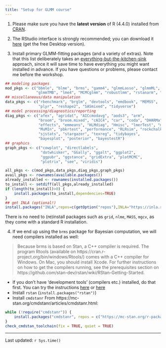 ```yaml
---
title: "Setup for GLMM course"
---
```


1. Please make sure you have the **latest version** of R (4.4.0) installed from [CRAN](https://cran.r-project.org/).

2. The RStudio interface is strongly recommended; you can download it [here](https://www.rstudio.com/products/rstudio/download/) (get the free Desktop version).

3. Install primary GLMM-fitting packages (and a variety of extras).
Note that this list deliberately takes an [everything-but-the-kitchen-sink](https://en.wiktionary.org/wiki/everything_but_the_kitchen_sink#English) approach, since it will save time to have everything you might want installed in advance. If you have questions or problems, please contact me before the workshop.

```r
## modeling packages
mod_pkgs <- c("bbmle", "blme", "brms", "gamm4", "glmmLasso", "glmmML", "GLMMadaptive",
              "glmmTMB", "lme4", "MCMCglmm", "robustlmm", "rstanarm", "spaMM")
## miscellaneous/data manipulation
data_pkgs <- c("rbenchmark", "brglm", "devtools", "emdbook", "MEMSS",
               "plyr", "reshape2", "SASmixed", "tidyverse")
## model processing/diagnostics/reporting
diag_pkgs <- c("afex", "agridat", "AICcmodavg", "aods3", "arm",
               "broom", "broom.mixed", "cAIC4", "car", "coda", "DHARMa",
               "effects", "emmeans", "HLMdiag", "Hmisc", "lmerTest", "multcomp",
               "MuMIn", "pbkrtest", "performance", "RLRsim", "rockchalk", "sjPlot",
               "sjstats", "stargazer", "texreg", "tidybayes",
               "bayesplot", "posterior", "bayestestR")
## graphics
graph_pkgs <- c("cowplot", "directlabels",
                "dotwhisker", "GGally", "ggalt", "ggplot2",
                "ggpubr", "ggstance", "gridExtra", "plotMCMC",
                "plotrix", "see", "viridis")

all_pkgs <- c(mod_pkgs,data_pkgs,diag_pkgs,graph_pkgs)
avail_pkgs <- rownames(available.packages())
already_installed <- rownames(installed.packages())
to_install <- setdiff(all_pkgs,already_installed)
if (length(to_install)>0) {
    install.packages(to_install,dependencies=TRUE)
}
## get INLA (optional!)
install.packages("INLA",repos=c(getOption("repos"),INLA="https://inla.r-inla-download.org/R/stable"), dep=TRUE) 
```

There is no need to (re)install packages such as `grid`, `nlme`, `MASS`, `mgcv`, as they come with a standard R installation. 

4. If we end up using the `brms` package for Bayesian computation, we will need compilers installed as well: 

> Because brms is based on Stan, a C++ compiler is required. The program Rtools (available on https://cran.r-project.org/bin/windows/Rtools/) comes with a C++ compiler for Windows. On Mac, you should install Xcode. For further instructions on how to get the compilers running, see the prerequisites section on https://github.com/stan-dev/rstan/wiki/RStan-Getting-Started.

* If you don't have 'development tools' (compilers etc.) installed, do that first.  You can try the instructions [here](https://github.com/stan-dev/rstan/wiki/RStan-Getting-Started#configuring-c-toolchain) or [here](https://mc-stan.org/docs/cmdstan-guide/cmdstan-installation.html#cpp-toolchain)
* Install `rstan` (`install.packages("rstan")`)
* Install `cmdstanr`
From  https://mc-stan.org/cmdstanr/articles/cmdstanr.html:

```r
while (!require("cmdstanr")) {
    install.packages("cmdstanr", repos = c("https://mc-stan.org/r-packages/", getOption("repos", "https://cloud.r-project.org")))
}
check_cmdstan_toolchain(fix = TRUE, quiet = TRUE)
```

---
Last updated: `r Sys.time()`
